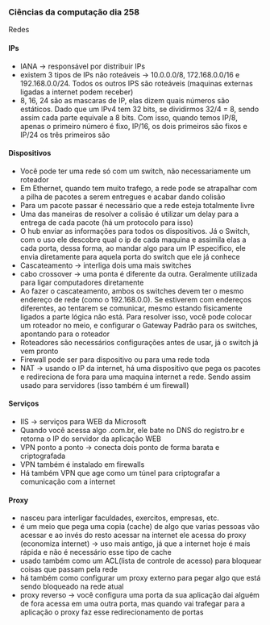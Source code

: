 




### Ciências da computação dia 258

Redes

#### IPs

-   IANA → responsável por distribuir IPs
-   existem 3 tipos de IPs não roteáveis → 10.0.0.0/8, 172.168.0.0/16 e
    192.168.0.0/24. Todos os outros IPS são roteáveis (maquinas externas
    ligadas a internet podem receber)
-   8, 16, 24 são as mascaras de IP, elas dizem quais números são
    estáticos. Dado que um IPv4 tem 32 bits, se dividirmos 32/4 = 8,
    sendo assim cada parte equivale a 8 bits. Com isso, quando temos
    IP/8, apenas o primeiro número é fixo, IP/16, os dois primeiros são
    fixos e IP/24 os três primeiros são








#### Dispositivos

-   Você pode ter uma rede só com um switch, não necessariamente um
    roteador
-   Em Ethernet, quando tem muito trafego, a rede pode se atrapalhar com
    a pilha de pacotes a serem entregues e acabar dando colisão
-   Para um pacote passar é necessário que a rede esteja totalmente
    livre
-   Uma das maneiras de resolver a colisão é utilizar um delay para a
    entrega de cada pacote (há um protocolo para isso)
-   O hub enviar as informações para todos os dispositivos. Já o Switch,
    com o uso ele descobre qual o ip de cada maquina e assimila elas a
    cada porta, dessa forma, ao mandar algo para um IP especifico, ele
    envia diretamente para aquela porta do switch que ele já conhece
-   Cascateamento → interliga dois uma mais switches
-   cabo crossover → uma ponta é diferente da outra. Geralmente
    utilizada para ligar computadores diretamente
-   Ao fazer o cascateamento, ambos os switches devem ter o mesmo
    endereço de rede (como o 192.168.0.0). Se estiverem com endereços
    diferentes, ao tentarem se comunicar, mesmo estando fisicamente
    ligados a parte lógica não está. Para resolver isso, você pode
    colocar um roteador no meio, e configurar o Gateway Padrão para os
    switches, apontando para o roteador
-   Roteadores são necessários configurações antes de usar, já o switch
    já vem pronto
-   Firewall pode ser para dispositivo ou para uma rede toda
-   NAT → usando o IP da internet, há uma dispositivo que pega os
    pacotes e redireciona de fora para uma maquina internet a rede.
    Sendo assim usado para servidores (isso também é um firewall)








#### Serviços

-   IIS → serviços para WEB da Microsoft
-   Quando você acessa algo .com.br, ele bate no DNS do registro.br e
    retorna o IP do servidor da aplicação WEB
-   VPN ponto a ponto → conecta dois ponto de forma barata e
    criptografada
-   VPN também é instalado em firewalls
-   Há também VPN que age como um túnel para criptografar a comunicação
    com a internet








#### Proxy

-   nasceu para interligar faculdades, exercitos, empresas, etc.
-   é um meio que pega uma copia (cache) de algo que varias pessoas vão
    acessar e ao invés do resto acessar na internet ele acessa do proxy
    (economiza internet) → uso mais antigo, já que a internet hoje é
    mais rápida e não é necessário esse tipo de cache
-   usado também como um ACL(lista de controle de acesso) para bloquear
    coisas que passam pela rede
-   há também como configurar um proxy externo para pegar algo que está
    sendo bloqueado na rede atual
-   proxy reverso → você configura uma porta da sua aplicação dai alguém
    de fora acessa em uma outra porta, mas quando vai trafegar para a
    aplicação o proxy faz esse redirecionamento de portas


